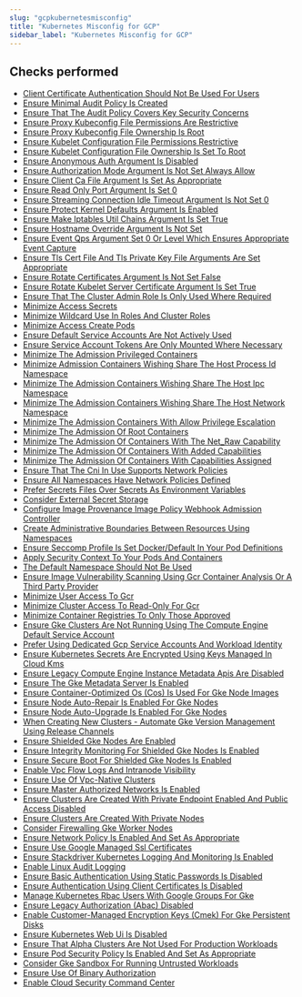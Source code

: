 ```yaml
---
slug: "gcpkubernetesmisconfig"
title: "Kubernetes Misconfig for GCP"
sidebar_label: "Kubernetes Misconfig for GCP"
---
```


## Checks performed

- [Client Certificate Authentication Should Not Be Used For Users](gcpkubernetesmisconfig/rules/gcp_client_certificate_authentication_should_not_used_users) 
- [Ensure Minimal Audit Policy Is Created](gcpkubernetesmisconfig/rules/gcp_ensure_minimal_audit_policy_is_created) 
- [Ensure That The Audit Policy Covers Key Security Concerns](gcpkubernetesmisconfig/rules/gcp_ensure_audit_policy_covers_key_security_concerns) 
- [Ensure Proxy Kubeconfig File Permissions Are Restrictive](gcpkubernetesmisconfig/rules/gcp_ensure_proxy_kubeconfig_file_permissions_are_restrictive) 
- [Ensure Proxy Kubeconfig File Ownership Is Root](gcpkubernetesmisconfig/rules/gcp_ensure_proxy_kubeconfig_file_ownership_root) 
- [Ensure Kubelet Configuration File Permissions Restrictive](gcpkubernetesmisconfig/rules/gcp_ensure_kubelet_configuration_file_permissions_restrictive) 
- [Ensure Kubelet Configuration File Ownership Is Set To Root](gcpkubernetesmisconfig/rules/gcp_ensure_kubelet_configuration_file_ownership_root) 
- [Ensure Anonymous Auth Argument Is Disabled](gcpkubernetesmisconfig/rules/gcp_ensure_anonymous_auth_argument_is_disabled) 
- [Ensure Authorization Mode Argument Is Not Set Always Allow](gcpkubernetesmisconfig/rules/gcp_ensure_authorization_mode_argument_is_not_alwaysallow) 
- [Ensure Client Ca File Argument Is Set As Appropriate](gcpkubernetesmisconfig/rules/gcp_ensure_client_ca_file_argument_appropriate) 
- [Ensure Read Only Port Argument Is Set 0](gcpkubernetesmisconfig/rules/gcp_ensure_read_only_port_argument_is_set_0) 
- [Ensure Streaming Connection Idle Timeout Argument Is Not Set 0](gcpkubernetesmisconfig/rules/gcp_ensure_streaming_connection_idle_timeout_argument_is_not_set_0) 
- [Ensure Protect Kernel Defaults Argument Is Enabled](gcpkubernetesmisconfig/rules/gcp_ensure_protect_kernel_defaults_argument_is_enabled) 
- [Ensure Make Iptables Util Chains Argument Is Set True](gcpkubernetesmisconfig/rules/gcp_ensure_make_iptables_util_chains_argument_is_enabled) 
- [Ensure Hostname Override Argument Is Not Set](gcpkubernetesmisconfig/rules/gcp_ensure_hostname_override_argument_is_not_set) 
- [Ensure Event Qps Argument Set 0 Or Level Which Ensures Appropriate Event Capture](gcpkubernetesmisconfig/rules/gcp_ensure_event_qps_argument_set_0_or_level_which_ensures_appropriate_event_capture) 
- [Ensure Tls Cert File And Tls Private Key File Arguments Are Set Appropriate](gcpkubernetesmisconfig/rules/gcp_ensure_tls_cert_file_tls_private_key_file_arguments_are_set_appropriate) 
- [Ensure Rotate Certificates Argument Is Not Set False](gcpkubernetesmisconfig/rules/gcp_ensure_rotate_certificates_argument_is_not_disabled) 
- [Ensure Rotate Kubelet Server Certificate Argument Is Set True](gcpkubernetesmisconfig/rules/gcp_ensure_rotate_kubelet_server_certificate_argument_is_enabled) 
- [Ensure That The Cluster Admin Role Is Only Used Where Required](gcpkubernetesmisconfig/rules/gcp_ensure_cluster_admin_role_only_used_where_required) 
- [Minimize Access Secrets](gcpkubernetesmisconfig/rules/gcp_minimize_access_secrets) 
- [Minimize Wildcard Use In Roles And Cluster Roles](gcpkubernetesmisconfig/rules/gcp_minimize_wildcard_use_roles_cluster_roles) 
- [Minimize Access Create Pods](gcpkubernetesmisconfig/rules/gcp_minimize_access_create_pods) 
- [Ensure Default Service Accounts Are Not Actively Used](gcpkubernetesmisconfig/rules/gcp_ensure_default_service_account_not_actively_used) 
- [Ensure Service Account Tokens Are Only Mounted Where Necessary](gcpkubernetesmisconfig/rules/gcp_ensure_service_account_tokens_are_only_mounted_where_necessary) 
- [Minimize The Admission Privileged Containers](gcpkubernetesmisconfig/rules/gcp_minimize_admission_privileged_containers) 
- [Minimize Admission Containers Wishing Share The Host Process Id Namespace](gcpkubernetesmisconfig/rules/gcp_minimize_admission_containers_wishing_share_host_process_id_namespace) 
- [Minimize The Admission Containers Wishing Share The Host Ipc Namespace](gcpkubernetesmisconfig/rules/gcp_minimize_admission_containers_wishing_share_host_ipc_namespace) 
- [Minimize The Admission Containers Wishing Share The Host Network Namespace](gcpkubernetesmisconfig/rules/gcp_minimize_admission_containers_wishing_share_host_network_namespace) 
- [Minimize The Admission Containers With Allow Privilege Escalation](gcpkubernetesmisconfig/rules/gcp_minimize_admission_containers_allow_privilege_escalation) 
- [Minimize The Admission Of Root Containers](gcpkubernetesmisconfig/rules/gcp_minimize_admission_root_containers) 
- [Minimize The Admission Of Containers With The Net_Raw Capability](gcpkubernetesmisconfig/rules/gcp_minimize_admission_containers_net_raw_capability) 
- [Minimize The Admission Of Containers With Added Capabilities](gcpkubernetesmisconfig/rules/gcp_minimize_admission_containers_with_added_capabilities) 
- [Minimize The Admission Of Containers With Capabilities Assigned](gcpkubernetesmisconfig/rules/gcp_minimize_admission_containers_with_capabilities_assigned) 
- [Ensure That The Cni In Use Supports Network Policies](gcpkubernetesmisconfig/rules/gcp_ensure_cni_use_supports_network_policies) 
- [Ensure All Namespaces Have Network Policies Defined](gcpkubernetesmisconfig/rules/gcp_ensure_that_namespaces_network_policies_defined) 
- [Prefer Secrets Files Over Secrets As Environment Variables](gcpkubernetesmisconfig/rules/gcp_prefer_using_secrets_files_over_secrets_environment_variables) 
- [Consider External Secret Storage](gcpkubernetesmisconfig/rules/gcp_consider_external_secret_storage) 
- [Configure Image Provenance Image Policy Webhook Admission Controller](gcpkubernetesmisconfig/rules/gcp_configure_image_provenance_image_policy_webhook_admission_controller) 
- [Create Administrative Boundaries Between Resources Using Namespaces](gcpkubernetesmisconfig/rules/gcp_create_administrative_boundaries_between_resources_using_namespaces) 
- [Ensure Seccomp Profile Is Set Docker/Default In Your Pod Definitions](gcpkubernetesmisconfig/rules/gcp_ensure_seccomp_profile_set_to_docker_pod_definitions) 
- [Apply Security Context To Your Pods And Containers](gcpkubernetesmisconfig/rules/gcp_apply_security_context_your_pods_containers) 
- [The Default Namespace Should Not Be Used](gcpkubernetesmisconfig/rules/gcp_default_namespace_should_no_be_used) 
- [Ensure Image Vulnerability Scanning Using Gcr Container Analysis Or A Third Party Provider](gcpkubernetesmisconfig/rules/gcp_ensure_image_vulnerability_scanning_using_gcr_container_analysis_third_party_provider) 
- [Minimize User Access To Gcr](gcpkubernetesmisconfig/rules/gcp_minimize_user_access_gcr) 
- [Minimize Cluster Access To Read-Only For Gcr](gcpkubernetesmisconfig/rules/gcp_minimize_cluster_access_read_only_gcr) 
- [Minimize Container Registries To Only Those Approved](gcpkubernetesmisconfig/rules/gcp_minimize_container_registries_only_those_approved) 
- [Ensure Gke Clusters Are Not Running Using The Compute Engine Default Service Account](gcpkubernetesmisconfig/rules/gcp_ensure_gke_clusters_are_not_running_using_compute_engine_default_service_account) 
- [Prefer Using Dedicated Gcp Service Accounts And Workload Identity](gcpkubernetesmisconfig/rules/gcp_prefer_using_dedicated_gcp_service_accounts_and_workload_identity) 
- [Ensure Kubernetes Secrets Are Encrypted Using Keys Managed In Cloud Kms](gcpkubernetesmisconfig/rules/gcp_ensure_kubernetes_secrets_encrypted_using_keys_managed_cloud_kms) 
- [Ensure Legacy Compute Engine Instance Metadata Apis Are Disabled](gcpkubernetesmisconfig/rules/gcp_ensure_legacy_compute_engine_instance_metadata_apis_are_disabled) 
- [Ensure The Gke Metadata Server Is Enabled](gcpkubernetesmisconfig/rules/gcp_ensure_gke_metadata_server_is_enabled) 
- [Ensure Container-Optimized Os (Cos) Is Used For Gke Node Images](gcpkubernetesmisconfig/rules/gcp_ensure_container_optimized_os_used_gke_node_images) 
- [Ensure Node Auto-Repair Is Enabled For Gke Nodes](gcpkubernetesmisconfig/rules/gcp_ensure_node_auto_repair_enabled_gke_nodes) 
- [Ensure Node Auto-Upgrade Is Enabled For Gke Nodes](gcpkubernetesmisconfig/rules/gcp_ensure_node_auto_upgrade_enabled_gke_nodes) 
- [When Creating New Clusters - Automate Gke Version Management Using Release Channels](gcpkubernetesmisconfig/rules/gcp_creating_new_clusters_automate_gke_version_management_using_release_channels) 
- [Ensure Shielded Gke Nodes Are Enabled](gcpkubernetesmisconfig/rules/gcp_ensure_shielded_gke_nodes_are_enabled) 
- [Ensure Integrity Monitoring For Shielded Gke Nodes Is Enabled](gcpkubernetesmisconfig/rules/gcp_ensure_integrity_monitoring_shielded_gke_nodes_enabled) 
- [Ensure Secure Boot For Shielded Gke Nodes Is Enabled](gcpkubernetesmisconfig/rules/gcp_ensure_secure_boot_for_shielded_gke_nodes_is_enabled) 
- [Enable Vpc Flow Logs And Intranode Visibility](gcpkubernetesmisconfig/rules/gcp_enable_vpc_flow_logs_and_intranode_visibility) 
- [Ensure Use Of Vpc-Native Clusters](gcpkubernetesmisconfig/rules/gcp_ensure_use_vpc_native_clusters) 
- [Ensure Master Authorized Networks Is Enabled](gcpkubernetesmisconfig/rules/gcp_ensure_master_authorized_networks_is_enabled) 
- [Ensure Clusters Are Created With Private Endpoint Enabled And Public Access Disabled](gcpkubernetesmisconfig/rules/gcp_ensure_clusters_created_private_endpoint_enabled_and_public_access_disabled) 
- [Ensure Clusters Are Created With Private Nodes](gcpkubernetesmisconfig/rules/gcp_ensure_clusters_are_created_with_private_nodes) 
- [Consider Firewalling Gke Worker Nodes](gcpkubernetesmisconfig/rules/gcp_consider_firewalling_gke_worker_nodes) 
- [Ensure Network Policy Is Enabled And Set As Appropriate](gcpkubernetesmisconfig/rules/gcp_ensure_network_policy_enabled_and_set_as_appropriate) 
- [Ensure Use Google Managed Ssl Certificates](gcpkubernetesmisconfig/rules/gcp_ensure_google_managed_ssl_certificates) 
- [Ensure Stackdriver Kubernetes Logging And Monitoring Is Enabled](gcpkubernetesmisconfig/rules/gcp_ensure_stackdriver_kubernetes_logging_and_monitoring_is_enabled) 
- [Enable Linux Audit Logging](gcpkubernetesmisconfig/rules/gcp_enable_linux_audit_logging) 
- [Ensure Basic Authentication Using Static Passwords Is Disabled](gcpkubernetesmisconfig/rules/gcp_ensure_basic_authentication_using_static_passwords_is_disabled) 
- [Ensure Authentication Using Client Certificates Is Disabled](gcpkubernetesmisconfig/rules/gcp_ensure_authentication_using_client_certificates_is_disabled) 
- [Manage Kubernetes Rbac Users With Google Groups For Gke](gcpkubernetesmisconfig/rules/gcp_manage_kubernetes_rbac_users_google_group_gke) 
- [Ensure Legacy Authorization (Abac) Disabled](gcpkubernetesmisconfig/rules/gcp_ensure_legacy_authorization_is_disabled) 
- [Enable Customer-Managed Encryption Keys (Cmek) For Gke Persistent Disks](gcpkubernetesmisconfig/rules/gcp_enable_customer_managed_encryption_keys_gke_persistent_disks) 
- [Ensure Kubernetes Web Ui Is Disabled](gcpkubernetesmisconfig/rules/gcp_ensure_kubernetes_web_ui_is_disabled) 
- [Ensure That Alpha Clusters Are Not Used For Production Workloads](gcpkubernetesmisconfig/rules/gcp_ensure_alpha_clusters_are_not_used_production_workloads) 
- [Ensure Pod Security Policy Is Enabled And Set As Appropriate](gcpkubernetesmisconfig/rules/gcp_ensure_pod_security_policy_enabled_set_appropriate) 
- [Consider Gke Sandbox For Running Untrusted Workloads](gcpkubernetesmisconfig/rules/gcp_consider_gke_sandbox_running_untrusted_workloads) 
- [Ensure Use Of Binary Authorization](gcpkubernetesmisconfig/rules/gcp_ensure_use_binary_authorization) 
- [Enable Cloud Security Command Center](gcpkubernetesmisconfig/rules/gcp_enable_cloud_security_command_center) 

